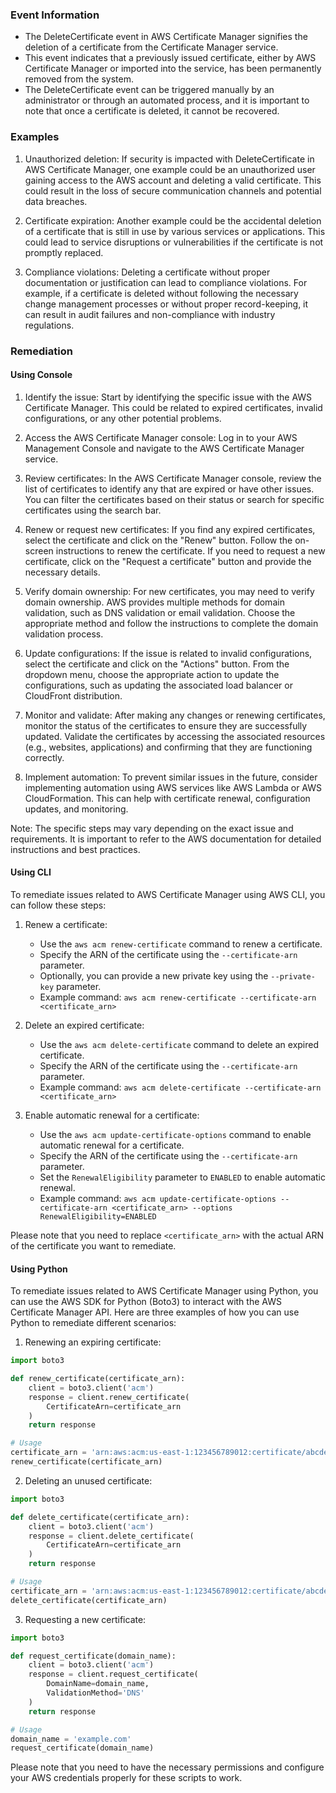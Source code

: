 
### Event Information

- The DeleteCertificate event in AWS Certificate Manager signifies the deletion of a certificate from the Certificate Manager service.
- This event indicates that a previously issued certificate, either by AWS Certificate Manager or imported into the service, has been permanently removed from the system.
- The DeleteCertificate event can be triggered manually by an administrator or through an automated process, and it is important to note that once a certificate is deleted, it cannot be recovered.


### Examples

1. Unauthorized deletion: If security is impacted with DeleteCertificate in AWS Certificate Manager, one example could be an unauthorized user gaining access to the AWS account and deleting a valid certificate. This could result in the loss of secure communication channels and potential data breaches.

2. Certificate expiration: Another example could be the accidental deletion of a certificate that is still in use by various services or applications. This could lead to service disruptions or vulnerabilities if the certificate is not promptly replaced.

3. Compliance violations: Deleting a certificate without proper documentation or justification can lead to compliance violations. For example, if a certificate is deleted without following the necessary change management processes or without proper record-keeping, it can result in audit failures and non-compliance with industry regulations.

### Remediation

#### Using Console

1. Identify the issue: Start by identifying the specific issue with the AWS Certificate Manager. This could be related to expired certificates, invalid configurations, or any other potential problems.

2. Access the AWS Certificate Manager console: Log in to your AWS Management Console and navigate to the AWS Certificate Manager service.

3. Review certificates: In the AWS Certificate Manager console, review the list of certificates to identify any that are expired or have other issues. You can filter the certificates based on their status or search for specific certificates using the search bar.

4. Renew or request new certificates: If you find any expired certificates, select the certificate and click on the "Renew" button. Follow the on-screen instructions to renew the certificate. If you need to request a new certificate, click on the "Request a certificate" button and provide the necessary details.

5. Verify domain ownership: For new certificates, you may need to verify domain ownership. AWS provides multiple methods for domain validation, such as DNS validation or email validation. Choose the appropriate method and follow the instructions to complete the domain validation process.

6. Update configurations: If the issue is related to invalid configurations, select the certificate and click on the "Actions" button. From the dropdown menu, choose the appropriate action to update the configurations, such as updating the associated load balancer or CloudFront distribution.

7. Monitor and validate: After making any changes or renewing certificates, monitor the status of the certificates to ensure they are successfully updated. Validate the certificates by accessing the associated resources (e.g., websites, applications) and confirming that they are functioning correctly.

8. Implement automation: To prevent similar issues in the future, consider implementing automation using AWS services like AWS Lambda or AWS CloudFormation. This can help with certificate renewal, configuration updates, and monitoring.

Note: The specific steps may vary depending on the exact issue and requirements. It is important to refer to the AWS documentation for detailed instructions and best practices.

#### Using CLI

To remediate issues related to AWS Certificate Manager using AWS CLI, you can follow these steps:

1. Renew a certificate:
   - Use the `aws acm renew-certificate` command to renew a certificate.
   - Specify the ARN of the certificate using the `--certificate-arn` parameter.
   - Optionally, you can provide a new private key using the `--private-key` parameter.
   - Example command: `aws acm renew-certificate --certificate-arn <certificate_arn>`

2. Delete an expired certificate:
   - Use the `aws acm delete-certificate` command to delete an expired certificate.
   - Specify the ARN of the certificate using the `--certificate-arn` parameter.
   - Example command: `aws acm delete-certificate --certificate-arn <certificate_arn>`

3. Enable automatic renewal for a certificate:
   - Use the `aws acm update-certificate-options` command to enable automatic renewal for a certificate.
   - Specify the ARN of the certificate using the `--certificate-arn` parameter.
   - Set the `RenewalEligibility` parameter to `ENABLED` to enable automatic renewal.
   - Example command: `aws acm update-certificate-options --certificate-arn <certificate_arn> --options RenewalEligibility=ENABLED`

Please note that you need to replace `<certificate_arn>` with the actual ARN of the certificate you want to remediate.

#### Using Python

To remediate issues related to AWS Certificate Manager using Python, you can use the AWS SDK for Python (Boto3) to interact with the AWS Certificate Manager API. Here are three examples of how you can use Python to remediate different scenarios:

1. Renewing an expiring certificate:
```python
import boto3

def renew_certificate(certificate_arn):
    client = boto3.client('acm')
    response = client.renew_certificate(
        CertificateArn=certificate_arn
    )
    return response

# Usage
certificate_arn = 'arn:aws:acm:us-east-1:123456789012:certificate/abcdefg-1234-5678-90ab-cdef12345678'
renew_certificate(certificate_arn)
```

2. Deleting an unused certificate:
```python
import boto3

def delete_certificate(certificate_arn):
    client = boto3.client('acm')
    response = client.delete_certificate(
        CertificateArn=certificate_arn
    )
    return response

# Usage
certificate_arn = 'arn:aws:acm:us-east-1:123456789012:certificate/abcdefg-1234-5678-90ab-cdef12345678'
delete_certificate(certificate_arn)
```

3. Requesting a new certificate:
```python
import boto3

def request_certificate(domain_name):
    client = boto3.client('acm')
    response = client.request_certificate(
        DomainName=domain_name,
        ValidationMethod='DNS'
    )
    return response

# Usage
domain_name = 'example.com'
request_certificate(domain_name)
```

Please note that you need to have the necessary permissions and configure your AWS credentials properly for these scripts to work.

